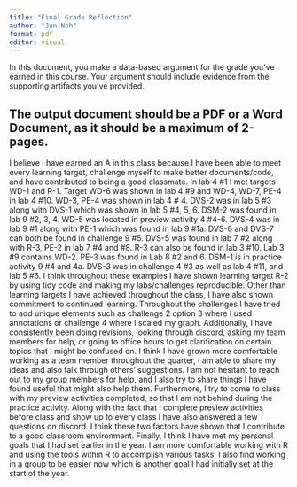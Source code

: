 ```yaml
---
title: "Final Grade Reflection"
author: "Jun Noh"
format: pdf
editor: visual
---
```


In this document, you make a data-based argument for the grade you've earned in this course. Your argument should include evidence from the supporting artifacts you've provided.

## The output document should be a PDF or a Word Document, as it should be a **maximum** of 2-pages.

I believe I have earned an A in this class because I have been able to meet every learning target, challenge myself to make better documents/code, and have contributed to being a good classmate. In lab 4 #1 I met targets WD-1 and R-1. Target WD-6 was shown in lab 4 #9 and WD-4, WD-7, PE-4 in lab 4 #10. WD-3, PE-4 was shown in lab 4 \# 4. DVS-2 was in lab 5 #3 along with DVS-1 which was shown in lab 5 #4, 5, 6. DSM-2 was found in lab 9 #2, 3, 4. WD-5 was located in preview activity 4 #4-6. DVS-4 was in lab 9 #1 along with PE-1 which was found in lab 9 #1a. DVS-6 and DVS-7 can both be found in challenge 9 #5. DVS-5 was found in lab 7 #2 along with R-3, PE-2 in lab 7 #4 and #8. R-3 can also be found in lab 3 #10. Lab 3 #9 contains WD-2. PE-3 was found in Lab 8 #2 and 6. DSM-1 is in practice activity 9 #4 and 4a. DVS-3 was in challenge 4 #3 as well as lab 4 #11, and lab 5 #6. I think throughout these examples I have shown learning target R-2 by using tidy code and making my labs/challenges reproducible. Other than learning targets I have achieved throughout the class, I have also shown commitment to continued learning. Throughout the challenges I have tried to add unique elements such as challenge 2 option 3 where I used annotations or challenge 4 where I scaled my graph. Additionally, I have consistently been doing revisions, looking through discord, asking my team members for help, or going to office hours to get clarification on certain topics that I might be confused on. I think I have grown more comfortable working as a team member throughout the quarter, I am able to share my ideas and also talk through others' suggestions. I am not hesitant to reach out to my group members for help, and I also try to share things I have found useful that might also help them. Furthermore, I try to come to class with my preview activities completed, so that I am not behind during the practice activity. Along with the fact that I complete preview activities before class and show up to every class I have also answered a few questions on discord. I think these two factors have shown that I contribute to a good classroom environment. Finally, I think I have met my personal goals that I had set earlier in the year. I am more comfortable working with R and using the tools within R to accomplish various tasks, I also find working in a group to be easier now which is another goal I had initially set at the start of the year.
